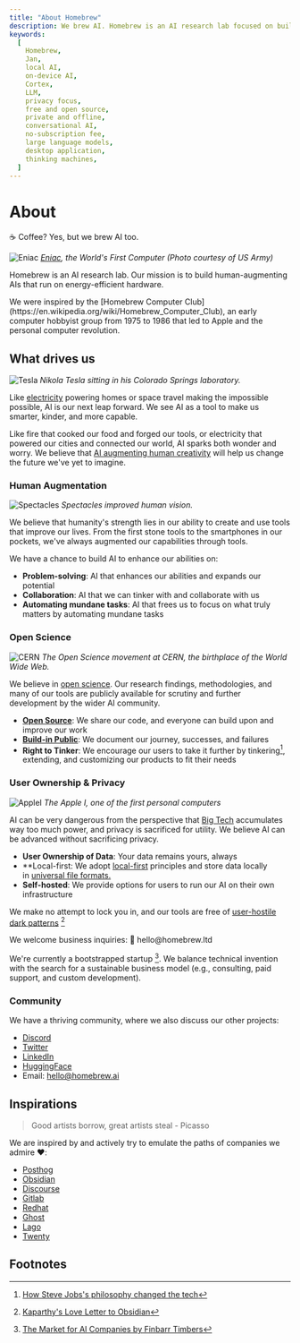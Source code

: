 ```yaml
---
title: "About Homebrew"
description: We brew AI. Homebrew is an AI research lab focused on building human-augmenting AI.
keywords:
  [
    Homebrew,
    Jan,
    local AI,
    on-device AI,
    Cortex,
    LLM,
    privacy focus,
    free and open source,
    private and offline,
    conversational AI,
    no-subscription fee,
    large language models,
    desktop application,
    thinking machines,
  ]
---
```



# About

☕ Coffee? Yes, but we brew AI too.

![Eniac](./_assets/eniac_computer.jpg)
_[Eniac](https://www.computerhistory.org/revolution/birth-of-the-computer/4/78), the World's First Computer (Photo courtesy of US Army)_

Homebrew is an AI research lab. Our mission is to build human-augmenting AIs that run on energy-efficient hardware.

<Callout>
We were inspired by the [Homebrew Computer Club](https://en.wikipedia.org/wiki/Homebrew_Computer_Club), an early computer hobbyist group from 1975 to 1986 that led to Apple and the personal computer revolution.
</Callout>

## What drives us

![Tesla](./_assets/tesla_in_his_lab.webp)
_Nikola Tesla sitting in his Colorado Springs laboratory._

Like [electricity](https://www.economist.com/leaders/2000/08/03/the-electric-revolution) powering homes or space travel making the impossible possible, AI is our next leap forward. We see AI as a tool to make us smarter, kinder, and more capable.

Like fire that cooked our food and forged our tools, or electricity that powered our cities and connected our world, AI sparks both wonder and worry. We believe that [AI augmenting human creativity](https://link.springer.com/article/10.1007/s11023-024-09677-x) will help us change the future we've yet to imagine.

### Human Augmentation

![Spectacles](./_assets/history_eyewear.jpg)
_Spectacles improved human vision._

We believe that humanity's strength lies in our ability to create and use tools that improve our lives. From the first stone tools to the smartphones in our pockets, we've always augmented our capabilities through tools.

We have a chance to build AI to enhance our abilities on:

- **Problem-solving**: AI that enhances our abilities and expands our potential
- **Collaboration**: AI that we can tinker with and collaborate with us
- **Automating mundane tasks**: AI that frees us to focus on what truly matters by automating mundane tasks

### Open Science

![CERN](./_assets/The_Open_Science_movement_at_CERN.jpg)
_The Open Science movement at CERN, the birthplace of the World Wide Web._

We believe in [open science](https://www.cos.io/open-science). Our research findings, methodologies, and many of our tools are publicly available for scrutiny and further development by the wider AI community.

- **[Open Source](https://en.wikipedia.org/wiki/Open_source)**: We share our code, and everyone can build upon and improve our work
- **[Build-in Public](https://smallschool.is/build-in-public/what#:~:text=It%20means%20building%20a%20company,were%20making%20as%20trade%20secrets.)**: We document our journey, successes, and failures
- **Right to Tinker**: We encourage our users to take it further by tinkering[^1], extending, and customizing our products to fit their needs 

### User Ownership & Privacy

![AppleI](./_assets/Apple_I.jpg)
_The Apple I, one of the first personal computers_

AI can be very dangerous from the perspective that [Big Tech](https://en.wikipedia.org/wiki/Big_Tech) accumulates way too much power, and privacy is sacrificed for utility. We believe AI can be advanced without sacrificing privacy.

- **User Ownership of Data**: Your data remains yours, always
- **Local-first: We adopt [local-first](https://www.inkandswitch.com/local-first/) principles and store data locally in [universal file formats.](https://stephango.com/file-over-app)
- **Self-hosted**: We provide options for users to run our AI on their own infrastructure

We make no attempt to lock you in, and our tools are free of [user-hostile dark patterns](https://twitter.com/karpathy/status/1761467904737067456?t=yGoUuKC9LsNGJxSAKv3Ubg) [^2]

<Callout>
We welcome business inquiries: 👋 hello@homebrew.ltd
</Callout>

We're currently a bootstrapped startup [^3]. We balance technical invention with the search for a sustainable business model (e.g., consulting, paid support, and custom development).

### Community

We have a thriving community, where we also discuss our other projects: 

- [Discord](https://discord.gg/AAGQNpJQtH)
- [Twitter](https://twitter.com/homebrewltd)
- [LinkedIn](https://www.linkedin.com/company/homebrewltd)
- [HuggingFace](https://huggingface.co/janhq)
- Email: hello@homebrew.ai

## Inspirations

> Good artists borrow, great artists steal - Picasso

We are inspired by and actively try to emulate the paths of companies we admire ❤️:

- [Posthog](https://posthog.com/handbook)
- [Obsidian](https://obsidian.md/)
- [Discourse](https://www.discourse.org/about)
- [Gitlab](https://handbook.gitlab.com/handbook/company/history/#2017-gitlab-storytime)
- [Redhat](https://www.redhat.com/en/about/development-model)
- [Ghost](https://ghost.org/docs/contributing/)
- [Lago](https://www.getlago.com/blog/open-source-licensing-and-why-lago-chose-agplv3)
- [Twenty](https://twenty.com/story)

## Footnotes

[^1]: [How Steve Jobs's philosophy changed the tech](https://www.popularmechanics.com/technology/gadgets/a4395/pm-remembers-steve-jobs-how-his-philosophy-changed-technology-6507117/)

[^2]: [Kaparthy's Love Letter to Obsidian](https://twitter.com/karpathy/status/1761467904737067456?t=yGoUuKC9LsNGJxSAKv3Ubg)

[^3]: [The Market for AI Companies by Finbarr Timbers](https://www.artfintel.com/p/the-market-for-ai-companies)
